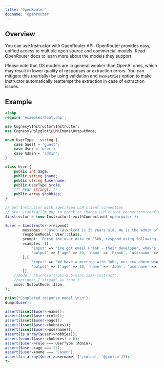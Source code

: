 ```yaml
---
title: 'OpenRouter'
docname: 'openrouter'
---
```


## Overview

You can use Instructor with OpenRouter API. OpenRouter provides easy, unified access
to multiple open source and commercial models. Read OpenRouter docs to learn more about
the models they support.

Please note that OS models are in general weaker than OpenAI ones, which may result in
lower quality of responses or extraction errors. You can mitigate this (partially) by using
validation and `maxRetries` option to make Instructor automatically reattempt the extraction
in case of extraction issues.


## Example

```php
<?php
require 'examples/boot.php';

use Cognesy\Instructor\Instructor;
use Cognesy\Polyglot\LLM\Enums\OutputMode;

enum UserType : string {
    case Guest = 'guest';
    case User = 'user';
    case Admin = 'admin';
}

class User {
    public int $age;
    public string $name;
    public string $username;
    public UserType $role;
    /** @var string[] */
    public array $hobbies;
}

// Get Instructor with specified LLM client connection
// See: /config/llm.php to check or change LLM client connection configuration details
$instructor = (new Instructor)->withConnection('openrouter');

$user = $instructor->respond(
        messages: "Jason (@jxnlco) is 25 years old. He is the admin of this project. He likes playing football and reading books.",
        responseModel: User::class,
        prompt: 'Parse the user data to JSON, respond using following JSON Schema: <|json_schema|>',
        examples: [[
            'input' => 'Ive got email Frank - their developer, who\'s 30. He asked to come back to him frank@hk.ch. Btw, he plays on drums!',
            'output' => ['age' => 30, 'name' => 'Frank', 'username' => 'frank@hk.ch', 'role' => 'user', 'hobbies' => ['playing drums'],],
        ],[
            'input' => 'We have a meeting with John, our new admin who likes surfing. He is 19 years old - check his profile: @jig.',
            'output' => ['age' => 19, 'name' => 'John', 'username' => 'jig', 'role' => 'admin', 'hobbies' => ['surfing'],],
        ]],
    //model: 'microsoft/phi-3.5-mini-128k-instruct',
    //options: ['stream' => true ]
    mode: OutputMode::Json,
);

print("Completed response model:\n\n");
dump($user);

assert(isset($user->name));
assert(isset($user->role));
assert(isset($user->age));
assert(isset($user->hobbies));
assert(isset($user->username));
assert(is_array($user->hobbies));
assert(count($user->hobbies) > 0);
assert($user->role === UserType::Admin);
assert($user->age === 25);
assert($user->name === 'Jason');
assert(in_array($user->username, ['jxnlco', '@jxnlco']));
?>
```
